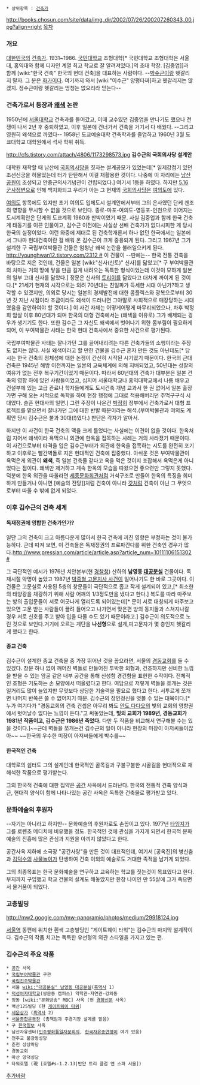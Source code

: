  * 상위항목 : [[건축가]]
http://books.chosun.com/site/data/img_dir/2002/07/26/200207260343_00.jpg?align=right
[[목차]]
=== 개요 ===
[[대한민국]]의 [[건축가]]. 1931~1986. 
[[국민대학교]] 조형대학[* 국민대학교 조형대학은 서울대, 홍익대와 함께 디자인 계열 최고 학교로 잘 알려져있다.]의 초대 학장.
[김중업]]과 함께 [wiki:"한국 건축" 한국의 현대 건축]을 대표하는 사람이다. --[[박수근]]이랑 헷갈리지 말자. 그 분은 [[화가]]이다. 여기까지 와서 [wiki:"이수근" 양평타짜]하고 헷갈리지는 않겠지. 정수근이랑 헷갈리는 멍청는 없으리라 믿는다--

=== 건축가로서 등장과 [[왜색]] 논란 ===
1950년에 [[서울대학교]] 건축과를 들어갔고, 이때 교수였던 김중업을 만나기도 했으나 전쟁이 나서 2년 후 중퇴하였고, 이후 일본에 건너가서 건축을 거기서 다 배웠다. --그리고 영원히 왜색으로 까였다-- 1958년 도쿄예술대학 건축학과를 졸업하고 1960년 3월 도쿄대학교 대학원에서 석사 학위 취득.

http://cfs.tistory.com/attach/4806/1173298573.jpg
'''김수근의 국회의사당 설계안'''

대학원 재학할 때 남산에 [[국회의사당]]을 짓자는 설계공모가 있었는데[* 일제강점기 있던 조선신궁을 허물었는데 터가 탄탄해서 이걸 재활용한 것이다. 나중에 이 자리에는 [[남산공원]]이 조성되고 안중근의사기념관이 건립되었다.] 여기서 1등을 하였다. 하지만 [[5.16 군사정변]]으로 인해 백지화되고 우리가 아는 그 현재의 [[국회의사당]]은 [[여의도]]에 있다.

[[여의도]] 항목에도 있지만 초기 여의도 입체도시 설계안에서부터 그의 은사였던 단케 겐조의 영향을 무시할 수 없을 것으로 보인다. 종로-마포-여의도-영등포-인천으로 이어지는 도시계획안은 단게의 도쿄계획 1960과 판박이였기 때문. 사실 김중업과 함께 한국 건축계 태동기를 이끈 인물이고, 김수근 이전에는 사실상 선배 건축가가 없다시피한 게 당시 한국의 실정이었다. 이런 와중에 제대로 된 건축학개론서 하나 없던 한국에서는 일본에서 그나마 현대건축이란 걸 배워 온 김수근이 크게 중용되게 된다. 그리고 1967년 그가 설계한 구 국립부여박물관 건물은 엄청난 왜색 논란을 불러일으키게 된다. [[http://younghwan12.tistory.com/2312 #]] 이 건물이 --딴에는-- 한국 전통 건축을 바탕으로 지은 것인데, 건물은 일본 [wiki:"신사(신토)" 신사]를 닮았고[* 구 부여박물관의 처마는 거의 땅에 닿을 만큼 길게 내려오는 독특한 형식이었는데 이것이 묘하게 일본의 일부 고대 신사를 닮았다.] 정문은 신사의 [[토리이]]를 닮았다고 대차게 까이게 된 것이다.[* 21세기 현재의 시각으로는 외려 70년대는 친일파가 득세한 시대 아닌가?하고 생각할 수 있겠지만, 의외로 당시는 일본의 경제발전에 대한 콤플렉스와 광복으로부터 30년 갓 지난 시점이라 조금이라도 왜색이 드러나면 그야말로 사회적으로 매장당하는 시대였음을 감안하여야 할 것이다.] 이 사건 자체는 어떻게어떻게 마무리되었으나, 차후 박정희 암살 이후 80년대가 되며 한국의 대형 건축에서는 (왜색을 이유로) 그가 배제되는 경우가 생기기도 한다. 또한 김수근 그 자신도 왜색에서 벗어나기 위한 몸부림이 필요하게 되어, 이 부여박물관 사태는 한국 현대 건축사에서 중요한 사건으로 평가된다.

국립부여박물관 사태는 잘나가던 그를 끌어내리려는 다른 건축가들의 소행이라는 주장도 없지는 않다. 사실 왜색이라고 할 만한 건물을 김수근 혼자 만든 것도 아닌데도[* 당시는 한국 건축의 정체성에 대한 논쟁이 간신히 시작된 시기였기 때문이다. 한국의 근대건축은 1945년 해방 이전까지는 일본의 교육체계에 의해 지배되었고, 50년대는 성찰의 여유가 없는 전후 복구기간이었기 때문이다. 따라서 60년대의 건축가 대부분은 일본 건축의 영향 하에 있던 사람들이었고, 심지어 서울대학교나 홍익대학교에서 나름 배우고 건설부에 있는 고급 관료나 학자들에게도 도시건축 개념 교과서 한 권 없어서 일본 출장가면 구해 오는 서적으로 독학을 하여 현장 행정에 그대로 적용해버리던 주먹구구식 시대였다. 슬픈 현대사의 일면.] 그런 주장이 나온건 [[박정희]] 정부에서 건축가로서 대형 프로젝트를 맡으면서 잘나가던 그에 대한 반발 때문이라는 해석.(부여박물관과 여의도 계획안 당시 김수근은 불과 30대(!)였다.)  판단은 각자가 알아서.

하지만 이 사건이 한국 건축의 맥을 크게 틀었다는 사실에는 이견이 없을 것이다. 한옥처럼 지어서 왜색이라 욕먹으니 외관에 한옥을 접목하는 사례는 거의 사라졌기 때문이다. 이 사건으로부터 타격을 입은 김수근부터가 외관에 한옥을 접목하는 시도를 완전히 포기하고 이후로는 빨간벽돌로 지은 현대적인 건축에 집중했다. 아쉬운 것은 부여박물관이 욕먹은게 외관이 '''왜색''', 즉 일본 건축물 같다고 욕을 먹은 것이지 조잡해서 욕먹은게 아니었다는 점이다. 왜색만 제거하고 계속 한옥의 모습을 따왔으면 좋으련만 그렇지 못했다. 덕분에 한옥 외관을 따올라면 [[세종문화회관]]처럼 거석구조로 만들어 한옥의 특징을 희미하게 만들거나 아니면 [예술의 전당]]처럼 건축이 아니라 [[갓]]처럼 건축이 아닌 그 무엇으로부터 따올 수 밖에 없게 되었다.

=== 이후 김수근의 건축 세계 ===
==== 독재정권에 영합한 건축가인가? ====
일단 그의 건축이 크고 아름다운게 많아서 한국 건축에 끼친 영향은 부정하는 것이 불가능하다. 근데 따져 보면, 이 건축들은 독재정권의 프로파간다를 위한 건축인 경우가 많다.[[http://www.pressian.com/article/article.asp?article_num=10111106151302 #]]

그 극단적인 예시가 1976년 치안본부(현 [[경찰청]]) 산하의 '''남영동 [[대공분실]]''' 건물이다. 독재시절 악명이 높았고 1987년 [[박종철 고문치사 사건]]이 일어나기도 한 바로 그곳이다. 이 건물은 고문실로 사용된 5층의 창문들이 극단적으로 좁고 작게 설계되어 있고,[* 최소한의 태양광을 채광하기 위해 사람 어꺠의 1/3정도만을 냈다고 한다.] 복도를 따라 마주보는 방의 출입문들이 서로 어긋나게 열리도록 되어있는데[* 문이 서로 대칭되게 마주보고 있으면 고문 받는 사람들이 끌려 들어오고 나가면서 맞은편 방의 동지들과 스쳐지나갈 경우 서로 신호를 주고 받아 입을 다물 수도 있기 때문이라고.] 김수근이 의도적으로 노린 것으로 보인다.거기에 오르는 계단을 '''나선형'''으로 설계,피고문자가 몇 층인지 헷갈리게 했다고 한다.

==== 종교 건축 ====
김수근이 설계한 종교 건축물 중 가장 뛰어난 것을 꼽으라면, 서울의 [[경동교회]]를 들 수 있겠다. 창문 하나 없이 깨어진 벽돌로 만들어진 투박한 외형과, 건조하지만 신비한 느낌을 받을 수 있는 암굴 같은 내부 공간을 통해 신성함 경건함을 표현한 수작이다. 전체적인 조형은 기도하는 손 모양에서 떠올렸다고 한다.
여담으로 저렇게 벽돌을 쪼개는 것은 일거리도 많이 늘었지만 무엇보다 상당한 기술력을 필요로 했다고 한다. 서투르게 쪼개면 나머지 반쪽은 쓸 수 없어지기 때문. 김수근의 장인정신을 엿볼 수 있는 대목이다.[* 누가 여기다가 "경동교회의 건축 컨셉은 아무리 봐도 [[안도 다다오]]의 빛의 교회의 영향권에서 벗어날수 없다는 느낌이 든다."고 써놓았는데, '''빛의 교회가 1989년, 경동교회가 1981년 작품이고, 김수근은 1986년 죽었다.''' 다만 두 작품을 비교해서 연구해볼 수는 있을 것이다.]~~근데 벽돌을 쪼개는건 김수근의 일이 아니라 현장의 미장이 아저씨들이잖아~~ ~~한국의 우수한 미장이 아저씨들에게 박수를~~

==== 한국적인 건축 ====
대학로의 쉼터도 그의 설계인데 한국적인 골목길과 구불구불한 시골길을 현대적으로 재해석한 작품으로 평가받는다. 

그의 한국적 건축에 대한 집약은 [[공간]] 사옥에서 드러난다. 한국의 전통적 건축 양식과 근, 현대적 양식이 함께 나타나있는 공간 사옥은 독특한 건축물로 평가받고 있다.

=== 문화예술의 후원자 ===
--자기는 아니라고 하지만-- 문화예술의 후원자로도 손꼽이고 있다. 1977년 [[타임]]지가 그를 로렌초 메디치에 비유했을 정도. 한국적인 것에 관심을 가지게 되면서 한국적 문화예술의 진흥에 많은 관심과 지원을 아끼지 않았다고 한다.

공간사옥 지하에 소극장 "공간사랑"을 만든 것이 대표적인데, 여기서 [공옥진]의 병신춤과 [[김덕수]]의 [[사물놀이]]가 탄생하여 건축 이외의 예술로도 거대한 족적을 남기게 되었다.

그의 최종목표는 한국 문화예술을 연구하고 교육하는 학교를 짓는것이 목표였다고 한다. 부지까지 구입했고 학교 건물의 설계도 해놓았지만 한창 나이인 만 55살에 그가 죽으면서 물거품이 되었다. 

=== 고층빌딩 ===
http://mw2.google.com/mw-panoramio/photos/medium/29918124.jpg

[[서울역]] 동편에 위치한 흰색 고층빌딩인 "게이트웨이 타워"는 김수근의 마지막 설계작이다. 김수근의 작품 치고는 독특한 유선형의 외관 스타일을 가지고 있는 편.

=== 김수근의 주요 작품 ===
 * [[공간]] 사옥
 * [[국립부여박물관]] 구관
 * [[국립진주박물관]]
 * 서울 [[wiki:"대공분실" 남영동 대공분실]]([[흑역사]] 1)
 * [[덕성여자대학교]](쌍문동 캠퍼스) 약학관·자연관·강의동
 * 정동 [wiki:"문화방송" MBC] 사옥 (현 [[경향신문]] 사옥)
 * 벽산125빌딩 (현 [[게이트웨이 타워]])
 * [[세운상가]] ([[흑역사]] 2)
 * [[서울종합운동장]] (총책임과 주경기장 설계를 맡음)
 * 구 [[한국일보]] 사옥
 * 남산자유센터([[민주평화통일자문회의]], [[한국자유총연맹]]이 여기 있음)
 * 천주교 불광동성당
 * 춘천 상상마당
 * 경동교회
 * 마산 양덕성당
 * 타워호텔 (現 [호텔#s-1.2.13|반얀 트리 클럽 앤 스파 서울])
[[추가바람]]
